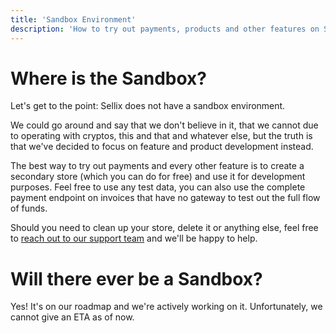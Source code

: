 ```yaml
---
title: 'Sandbox Environment'
description: 'How to try out payments, products and other features on Sellix'
---
```


# Where is the Sandbox?

Let's get to the point: Sellix does not have a sandbox environment.

<Info>
  We could go around and say that we don't believe in it, that we cannot due to operating with cryptos, this and that and whatever else, but the truth is that we've decided to focus on feature and product development instead.
</Info>

The best way to try out payments and every other feature is to create a secondary store (which you can do for free) and use it for development purposes.
Feel free to use any test data, you can also use the complete payment endpoint on invoices that have no gateway to test out the full flow of funds.

Should you need to clean up your store, delete it or anything else, feel free to [reach out to our support team](mailto:support@sellix.io) and we'll be happy to help.

# Will there ever be a Sandbox?

Yes! It's on our roadmap and we're actively working on it.
Unfortunately, we cannot give an ETA as of now.